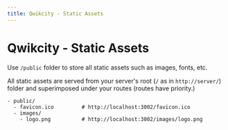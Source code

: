 ```yaml
---
title: Qwikcity - Static Assets
---
```


# Qwikcity - Static Assets


Use `/public` folder to store all static assets such as images, fonts, etc.

All static assets are served from your server's root (`/` as in `http://server/`) folder and superimposed under your routes (routes have priority.)

```
- public/
  - favicon.ico         # http://localhost:3002/favicon.ico
  - images/
    - logo.png          # http://localhost:3002/images/logo.png
```
